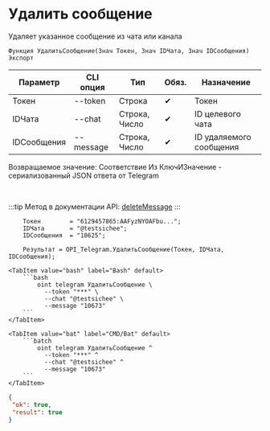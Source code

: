 ﻿---
sidebar_position: 7
---


# Удалить сообщение
 Удаляет указанное сообщение из чата или канала



`Функция УдалитьСообщение(Знач Токен, Знач IDЧата, Знач IDСообщения) Экспорт`

  | Параметр | CLI опция | Тип | Обяз. | Назначение |
  |-|-|-|-|-|
  | Токен | --token | Строка | &#x2714; | Токен |
  | IDЧата | --chat | Строка, Число | &#x2714; | ID целевого чата |
  | IDСообщения | --message | Строка, Число | &#x2714; | ID удаляемого сообщения |

  
  Возвращаемое значение:   Соответствие Из КлючИЗначение - сериализованный JSON ответа от Telegram

<br/>

:::tip
Метод в документации API: [deleteMessage](https://core.telegram.org/bots/api#deletemessage)
:::
<br/>


```bsl title="Пример использования для 1С:Предприятие/OneScript"
    Токен        = "6129457865:AAFyzNYOAFbu...";
    IDЧата       = "@testsichee";
    IDСообщения  = "10625";

    Результат = OPI_Telegram.УдалитьСообщение(Токен, IDЧата, IDСообщения);
```
    

 <Tabs>
  
    <TabItem value="bash" label="Bash" default>
        ```bash
            oint telegram УдалитьСообщение \
              --token "***" \
              --chat "@testsichee" \
              --message "10673"
        ```
    </TabItem>
  
    <TabItem value="bat" label="CMD/Bat" default>
        ```batch
            oint telegram УдалитьСообщение ^
              --token "***" ^
              --chat "@testsichee" ^
              --message "10673"
        ```
    </TabItem>
</Tabs>


```json title="Результат"
{
 "ok": true,
 "result": true
}
```
